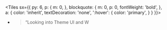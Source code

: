 
<Tiles
  sx={{
    py: 6,
    p: {
      m: 0,
    },
    blockquote: {
      m: 0,
      p: 0,
      fontWeight: 'bold',
    },
    a: {
      color: 'inherit',
      textDecoration: 'none',
      ':hover': {
        color: 'primary',
      }
    }
  }}>

- > “Looking into Theme UI and W